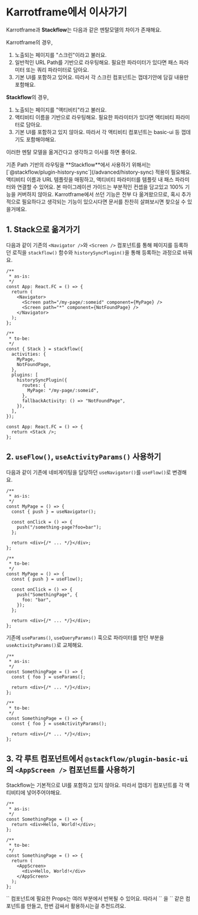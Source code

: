 
# Karrotframe에서 이사가기

Karrotframe과 **Stackflow**는 다음과 같은 멘탈모델의 차이가 존재해요.

Karrotframe의 경우,

1. 노출되는 페이지를 "스크린"이라고 불러요.
2. 일반적인 URL Path를 기반으로 라우팅해요. 필요한 파라미터가 있다면 패스 파라미터 또는 쿼리 파라미터로 담아요.
3. 기본 UI를 포함하고 있어요. 따라서 각 스크린 컴포넌트는 껍데기안에 담길 내용만 포함해요.

**Stackflow**의 경우,

1. 노출되는 페이지를 "액티비티"라고 불러요.
2. 액티비티 이름을 기반으로 라우팅해요. 필요한 파라미터가 있다면 액티비티 파라미터로 담아요.
3. 기본 UI를 포함하고 있지 않아요. 따라서 각 액티비티 컴포넌트는 basic-ui 등 껍데기도 포함해야해요.

이러한 멘탈 모델을 옮겨간다고 생각하고 이사를 하면 좋아요.

<Callout emoji="⚡️">
  기존 Path 기반의 라우팅을 **Stackflow**에서 사용하기 위해서는
  [`@stackflow/plugin-history-sync`](/advanced/history-sync) 적용이 필요해요.
  액티비티 이름과 URL 템플릿을 매핑하고, 액티비티 파라미터를 템플릿 내 패스
  파라미터와 연결할 수 있어요.
</Callout>

<Callout type="warning" emoji="⚠️">
  본 마이그레이션 가이드는 부분적인 컨셉을 담고있고 100% 기능을 커버하지 않아요.
  Karrotframe에서 쓰던 기능은 전부 다 옮겨왔으므로, 혹시 추가적으로 필요하다고
  생각되는 기능이 있으시다면 문서를 찬찬히 살펴보시면 찾으실 수 있을거에요.
</Callout>

## 1. Stack으로 옮겨가기

다음과 같이 기존의 `<Navigator />`와 `<Screen />` 컴포넌트를 통해 페이지를 등록하던 로직을 `stackflow()` 함수와 `historySyncPlugin()`을 통해 등록하는 과정으로 바꿔요.

```tsx
/**
 * as-is:
 */
const App: React.FC = () => {
  return (
    <Navigator>
      <Screen path="/my-page/:someid" component={MyPage} />
      <Screen path="*" component={NotFoundPage} />
    </Navigator>
  );
};
```

```tsx
/**
 * to-be:
 */
const { Stack } = stackflow({
  activities: {
    MyPage,
    NotFoundPage,
  },
  plugins: [
    historySyncPlugin({
      routes: {
        MyPage: "/my-page/:someid",
      },
      fallbackActivity: () => "NotFoundPage",
    }),
  ],
});

const App: React.FC = () => {
  return <Stack />;
};
```

## 2. `useFlow()`, `useActivityParams()` 사용하기

다음과 같이 기존에 네비게이팅을 담당하던 `useNavigator()`를 `useFlow()`로 변경해요.

```tsx
/**
 * as-is:
 */
const MyPage = () => {
  const { push } = useNavigator();

  const onClick = () => {
    push("/something-page?foo=bar");
  };

  return <div>{/* ... */}</div>;
};
```

```tsx
/**
 * to-be:
 */
const MyPage = () => {
  const { push } = useFlow();

  const onClick = () => {
    push("SomethingPage", {
      foo: "bar",
    });
  };

  return <div>{/* ... */}</div>;
};
```

기존에 `useParams()`, `useQueryParams()` 훅으로 파라미터를 받던 부분을 `useActivityParams()`로 교체해요.

```tsx
/**
 * as-is:
 */
const SomethingPage = () => {
  const { foo } = useParams();

  return <div>{/* ... */}</div>;
};
```

```tsx
/**
 * to-be:
 */
const SomethingPage = () => {
  const { foo } = useActivityParams();

  return <div>{/* ... */}</div>;
};
```

## 3. 각 루트 컴포넌트에서 `@stackflow/plugin-basic-ui`의 `<AppScreen />` 컴포넌트를 사용하기

Stackflow는 기본적으로 UI를 포함하고 있지 않아요. 따라서 껍데기 컴포넌트를 각 액티비티에 넣어주어야해요.

```tsx
/**
 * as-is:
 */
const SomethingPage = () => {
  return <div>Hello, World!</div>;
};
```

```tsx
/**
 * to-be:
 */
const SomethingPage = () => {
  return (
    <AppScreen>
      <div>Hello, World!</div>
    </AppScreen>
  );
};
```

<Callout emoji="⚡️">
  `<AppScreen />` 컴포넌트에 필요한 Props는 여러 부분에서 반복될 수 있어요.
  따라서 `<AppScreen />` 을 `<MyLayout />` 같은 컴포넌트를 만들고, 한번 감싸서
  활용하시는걸 추천드려요.
</Callout>
